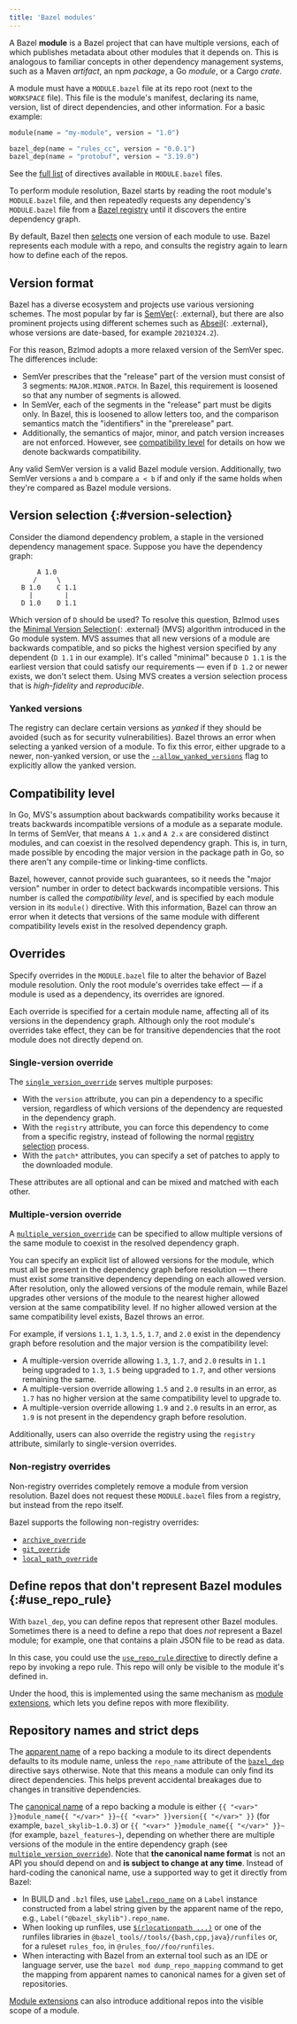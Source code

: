 ```yaml
---
title: 'Bazel modules'
---
```


A Bazel **module** is a Bazel project that can have multiple versions, each of
which publishes metadata about other modules that it depends on. This is
analogous to familiar concepts in other dependency management systems, such as a
Maven *artifact*, an npm *package*, a Go *module*, or a Cargo *crate*.

A module must have a `MODULE.bazel` file at its repo root (next to the
`WORKSPACE` file). This file is the module's manifest, declaring its name,
version, list of direct dependencies, and other information. For a basic
example:

```python
module(name = "my-module", version = "1.0")

bazel_dep(name = "rules_cc", version = "0.0.1")
bazel_dep(name = "protobuf", version = "3.19.0")
```

See the [full list](/versions/7.1.0/rules/lib/globals/module) of directives available in `MODULE.bazel` files.

To perform module resolution, Bazel starts by reading the root module's
`MODULE.bazel` file, and then repeatedly requests any dependency's
`MODULE.bazel` file from a [Bazel registry](/versions/7.1.0/external/registry) until it
discovers the entire dependency graph.

By default, Bazel then [selects](#version-selection) one version of each module
to use. Bazel represents each module with a repo, and consults the registry
again to learn how to define each of the repos.

## Version format

Bazel has a diverse ecosystem and projects use various versioning schemes. The
most popular by far is [SemVer](https://semver.org){: .external}, but there are
also prominent projects using different schemes such as
[Abseil](https://github.com/abseil/abseil-cpp/releases){: .external}, whose
versions are date-based, for example `20210324.2`).

For this reason, Bzlmod adopts a more relaxed version of the SemVer spec. The
differences include:

*   SemVer prescribes that the "release" part of the version must consist of 3
    segments: `MAJOR.MINOR.PATCH`. In Bazel, this requirement is loosened so
    that any number of segments is allowed.
*   In SemVer, each of the segments in the "release" part must be digits only.
    In Bazel, this is loosened to allow letters too, and the comparison
    semantics match the "identifiers" in the "prerelease" part.
*   Additionally, the semantics of major, minor, and patch version increases are
    not enforced. However, see [compatibility level](#compatibility_level) for
    details on how we denote backwards compatibility.

Any valid SemVer version is a valid Bazel module version. Additionally, two
SemVer versions `a` and `b` compare `a < b` if and only if the same holds when
they're compared as Bazel module versions.

## Version selection {:#version-selection}

Consider the diamond dependency problem, a staple in the versioned dependency
management space. Suppose you have the dependency graph:

```
       A 1.0
      /     \
   B 1.0    C 1.1
     |        |
   D 1.0    D 1.1
```

Which version of `D` should be used? To resolve this question, Bzlmod uses the
[Minimal Version Selection](https://research.swtch.com/vgo-mvs){: .external}
(MVS) algorithm introduced in the Go module system. MVS assumes that all new
versions of a module are backwards compatible, and so picks the highest version
specified by any dependent (`D 1.1` in our example). It's called "minimal"
because `D 1.1` is the earliest version that could satisfy our requirements —
even if `D 1.2` or newer exists, we don't select them. Using MVS creates a
version selection process that is *high-fidelity* and *reproducible*.

### Yanked versions

The registry can declare certain versions as *yanked* if they should be avoided
(such as for security vulnerabilities). Bazel throws an error when selecting a
yanked version of a module. To fix this error, either upgrade to a newer,
non-yanked version, or use the
[`--allow_yanked_versions`](/versions/7.1.0/reference/command-line-reference#flag--allow_yanked_versions)
flag to explicitly allow the yanked version.

## Compatibility level

In Go, MVS's assumption about backwards compatibility works because it treats
backwards incompatible versions of a module as a separate module. In terms of
SemVer, that means `A 1.x` and `A 2.x` are considered distinct modules, and can
coexist in the resolved dependency graph. This is, in turn, made possible by
encoding the major version in the package path in Go, so there aren't any
compile-time or linking-time conflicts.

Bazel, however, cannot provide such guarantees, so it needs the "major version"
number in order to detect backwards incompatible versions. This number is called
the *compatibility level*, and is specified by each module version in its
`module()` directive. With this information, Bazel can throw an error when it
detects that versions of the same module with different compatibility levels
exist in the resolved dependency graph.

## Overrides

Specify overrides in the `MODULE.bazel` file to alter the behavior of Bazel
module resolution. Only the root module's overrides take effect — if a module is
used as a dependency, its overrides are ignored.

Each override is specified for a certain module name, affecting all of its
versions in the dependency graph. Although only the root module's overrides take
effect, they can be for transitive dependencies that the root module does not
directly depend on.

### Single-version override

The [`single_version_override`](/versions/7.1.0/rules/lib/globals/module#single_version_override)
serves multiple purposes:

*   With the `version` attribute, you can pin a dependency to a specific
    version, regardless of which versions of the dependency are requested in the
    dependency graph.
*   With the `registry` attribute, you can force this dependency to come from a
    specific registry, instead of following the normal [registry
    selection](/external/registry#selecting_registries) process.
*   With the `patch*` attributes, you can specify a set of patches to apply to
    the downloaded module.

These attributes are all optional and can be mixed and matched with each other.

### Multiple-version override

A [`multiple_version_override`](/versions/7.1.0/rules/lib/globals/module#multiple_version_override)
can be specified to allow multiple versions of the same module to coexist in the
resolved dependency graph.

You can specify an explicit list of allowed versions for the module, which must
all be present in the dependency graph before resolution — there must exist
*some* transitive dependency depending on each allowed version. After
resolution, only the allowed versions of the module remain, while Bazel upgrades
other versions of the module to the nearest higher allowed version at the same
compatibility level. If no higher allowed version at the same compatibility
level exists, Bazel throws an error.

For example, if versions `1.1`, `1.3`, `1.5`, `1.7`, and `2.0` exist in the
dependency graph before resolution and the major version is the compatibility
level:

*   A multiple-version override allowing `1.3`, `1.7`, and `2.0` results in
    `1.1` being upgraded to `1.3`, `1.5` being upgraded to `1.7`, and other
    versions remaining the same.
*   A multiple-version override allowing `1.5` and `2.0` results in an error, as
    `1.7` has no higher version at the same compatibility level to upgrade to.
*   A multiple-version override allowing `1.9` and `2.0` results in an error, as
    `1.9` is not present in the dependency graph before resolution.

Additionally, users can also override the registry using the `registry`
attribute, similarly to single-version overrides.

### Non-registry overrides

Non-registry overrides completely remove a module from version resolution. Bazel
does not request these `MODULE.bazel` files from a registry, but instead from
the repo itself.

Bazel supports the following non-registry overrides:

*   [`archive_override`](/versions/7.1.0/rules/lib/globals/module#archive_override)
*   [`git_override`](/versions/7.1.0/rules/lib/globals/module#git_override)
*   [`local_path_override`](/versions/7.1.0/rules/lib/globals/module#local_path_override)

## Define repos that don't represent Bazel modules {:#use_repo_rule}

With `bazel_dep`, you can define repos that represent other Bazel modules.
Sometimes there is a need to define a repo that does _not_ represent a Bazel
module; for example, one that contains a plain JSON file to be read as data.

In this case, you could use the [`use_repo_rule`
directive](/rules/lib/globals/module#use_repo_rule) to directly define a repo
by invoking a repo rule. This repo will only be visible to the module it's
defined in.

Under the hood, this is implemented using the same mechanism as [module
extensions](/external/extension), which lets you define repos with more
flexibility.

## Repository names and strict deps

The [apparent name](/versions/7.1.0/external/overview#apparent-repo-name) of a repo backing a
module to its direct dependents defaults to its module name, unless the
`repo_name` attribute of the [`bazel_dep`](/versions/7.1.0/rules/lib/globals/module#bazel_dep)
directive says otherwise. Note that this means a module can only find its direct
dependencies. This helps prevent accidental breakages due to changes in
transitive dependencies.

The [canonical name](/versions/7.1.0/external/overview#canonical-repo-name) of a repo backing a
module is either `{{ "<var>" }}module_name{{ "</var>" }}~{{ "<var>" }}version{{
"</var>" }}` (for example, `bazel_skylib~1.0.3`) or `{{ "<var>" }}module_name{{
"</var>" }}~` (for example, `bazel_features~`), depending on whether there are
multiple versions of the module in the entire dependency graph (see
[`multiple_version_override`](/versions/7.1.0/rules/lib/globals/module#multiple_version_override)).
Note that **the canonical name format** is not an API you should depend on and
**is subject to change at any time**. Instead of hard-coding the canonical name,
use a supported way to get it directly from Bazel:
* In BUILD and `.bzl` files, use
  [`Label.repo_name`](/versions/7.1.0/rules/lib/builtins/Label#repo_name) on a `Label` instance
  constructed from a label string given by the apparent name of the repo, e.g.,
  `Label("@bazel_skylib").repo_name`.
* When looking up runfiles, use
  [`$(rlocationpath ...)`](https://bazel.build/versions/7.1.0/reference/be/make-variables#predefined_label_variables)
  or one of the runfiles libraries in
  `@bazel_tools//tools/{bash,cpp,java}/runfiles` or, for a ruleset `rules_foo`,
  in `@rules_foo//foo/runfiles`.
* When interacting with Bazel from an external tool such as an IDE or language
  server, use the `bazel mod dump_repo_mapping` command to get the mapping from
  apparent names to canonical names for a given set of repositories.

[Module extensions](/versions/7.1.0/external/extension) can also introduce additional repos
into the visible scope of a module.
